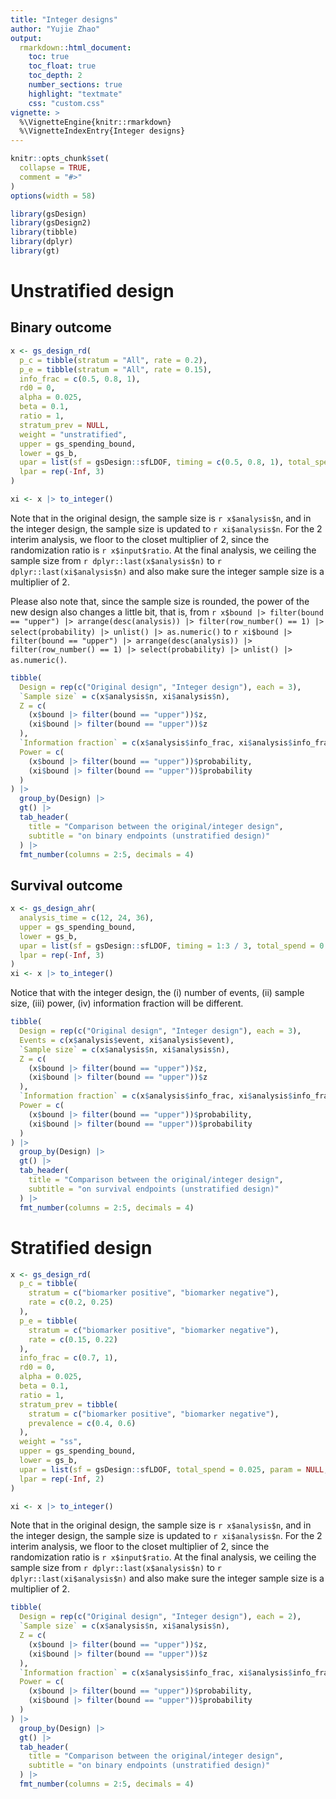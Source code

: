 ```yaml
---
title: "Integer designs"
author: "Yujie Zhao"
output:
  rmarkdown::html_document:
    toc: true
    toc_float: true
    toc_depth: 2
    number_sections: true
    highlight: "textmate"
    css: "custom.css"
vignette: >
  %\VignetteEngine{knitr::rmarkdown}
  %\VignetteIndexEntry{Integer designs}
---
```


```r
knitr::opts_chunk$set(
  collapse = TRUE,
  comment = "#>"
)
options(width = 58)
```

```r
library(gsDesign)
library(gsDesign2)
library(tibble)
library(dplyr)
library(gt)
```

# Unstratified design

## Binary outcome

```r
x <- gs_design_rd(
  p_c = tibble(stratum = "All", rate = 0.2),
  p_e = tibble(stratum = "All", rate = 0.15),
  info_frac = c(0.5, 0.8, 1),
  rd0 = 0,
  alpha = 0.025,
  beta = 0.1,
  ratio = 1,
  stratum_prev = NULL,
  weight = "unstratified",
  upper = gs_spending_bound,
  lower = gs_b,
  upar = list(sf = gsDesign::sfLDOF, timing = c(0.5, 0.8, 1), total_spend = 0.025, param = NULL),
  lpar = rep(-Inf, 3)
)

xi <- x |> to_integer()
```

Note that in the original design, the sample size is `r x$analysis$n`,
and in the integer design, the sample size is updated to `r xi$analysis$n`.
For the 2 interim analysis, we floor to the closet multiplier of 2,
since the randomization ratio is `r x$input$ratio`. At the final analysis,
we ceiling the sample size from `r dplyr::last(x$analysis$n)` to
`r dplyr::last(xi$analysis$n)` and also make sure the integer sample size
is a multiplier of 2.

Please also note that, since the sample size is rounded, the power of the
new design also changes a little bit, that is,
from `r x$bound |> filter(bound == "upper") |> arrange(desc(analysis)) |> filter(row_number() == 1) |> select(probability) |> unlist() |> as.numeric()`
to `r xi$bound |> filter(bound == "upper") |> arrange(desc(analysis)) |> filter(row_number() == 1) |> select(probability) |> unlist() |> as.numeric()`.

```r
tibble(
  Design = rep(c("Original design", "Integer design"), each = 3),
  `Sample size` = c(x$analysis$n, xi$analysis$n),
  Z = c(
    (x$bound |> filter(bound == "upper"))$z,
    (xi$bound |> filter(bound == "upper"))$z
  ),
  `Information fraction` = c(x$analysis$info_frac, xi$analysis$info_frac),
  Power = c(
    (x$bound |> filter(bound == "upper"))$probability,
    (xi$bound |> filter(bound == "upper"))$probability
  )
) |>
  group_by(Design) |>
  gt() |>
  tab_header(
    title = "Comparison between the original/integer design",
    subtitle = "on binary endpoints (unstratified design)"
  ) |>
  fmt_number(columns = 2:5, decimals = 4)
```

## Survival outcome

```r
x <- gs_design_ahr(
  analysis_time = c(12, 24, 36),
  upper = gs_spending_bound,
  lower = gs_b,
  upar = list(sf = gsDesign::sfLDOF, timing = 1:3 / 3, total_spend = 0.025, param = NULL),
  lpar = rep(-Inf, 3)
)
xi <- x |> to_integer()
```

Notice that with the integer design, the (i) number of events, (ii) sample size,
(iii) power, (iv) information fraction will be different.

```r
tibble(
  Design = rep(c("Original design", "Integer design"), each = 3),
  Events = c(x$analysis$event, xi$analysis$event),
  `Sample size` = c(x$analysis$n, xi$analysis$n),
  Z = c(
    (x$bound |> filter(bound == "upper"))$z,
    (xi$bound |> filter(bound == "upper"))$z
  ),
  `Information fraction` = c(x$analysis$info_frac, xi$analysis$info_frac),
  Power = c(
    (x$bound |> filter(bound == "upper"))$probability,
    (xi$bound |> filter(bound == "upper"))$probability
  )
) |>
  group_by(Design) |>
  gt() |>
  tab_header(
    title = "Comparison between the original/integer design",
    subtitle = "on survival endpoints (unstratified design)"
  ) |>
  fmt_number(columns = 2:5, decimals = 4)
```

# Stratified design

```r
x <- gs_design_rd(
  p_c = tibble(
    stratum = c("biomarker positive", "biomarker negative"),
    rate = c(0.2, 0.25)
  ),
  p_e = tibble(
    stratum = c("biomarker positive", "biomarker negative"),
    rate = c(0.15, 0.22)
  ),
  info_frac = c(0.7, 1),
  rd0 = 0,
  alpha = 0.025,
  beta = 0.1,
  ratio = 1,
  stratum_prev = tibble(
    stratum = c("biomarker positive", "biomarker negative"),
    prevalence = c(0.4, 0.6)
  ),
  weight = "ss",
  upper = gs_spending_bound,
  lower = gs_b,
  upar = list(sf = gsDesign::sfLDOF, total_spend = 0.025, param = NULL, timing = c(0.7, 1)),
  lpar = rep(-Inf, 2)
)

xi <- x |> to_integer()
```

Note that in the original design, the sample size is `r x$analysis$n`,
and in the integer design, the sample size is updated to `r xi$analysis$n`.
For the 2 interim analysis, we floor to the closet multiplier of 2,
since the randomization ratio is `r x$input$ratio`. At the final analysis,
we ceiling the sample size from `r dplyr::last(x$analysis$n)` to
`r dplyr::last(xi$analysis$n)` and also make sure the integer sample size
is a multiplier of 2.

```r
tibble(
  Design = rep(c("Original design", "Integer design"), each = 2),
  `Sample size` = c(x$analysis$n, xi$analysis$n),
  Z = c(
    (x$bound |> filter(bound == "upper"))$z,
    (xi$bound |> filter(bound == "upper"))$z
  ),
  `Information fraction` = c(x$analysis$info_frac, xi$analysis$info_frac),
  Power = c(
    (x$bound |> filter(bound == "upper"))$probability,
    (xi$bound |> filter(bound == "upper"))$probability
  )
) |>
  group_by(Design) |>
  gt() |>
  tab_header(
    title = "Comparison between the original/integer design",
    subtitle = "on binary endpoints (unstratified design)"
  ) |>
  fmt_number(columns = 2:5, decimals = 4)
```
